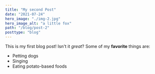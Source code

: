 ```yaml
---
title: "My second Post"
date: "2021-07-24"
hero_image: "./img-2.jpg"
hero_image_alt: "a little fox"
path: "/blog/post-2"
posttype: "blog"
---
```


This is my first blog post! Isn't it _great_?
Some of my **favorite** things are:

- Petting dogs
- Singing
- Eating potato-based foods
